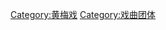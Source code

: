 {{Catnav|頁面分類|人文學科|艺术|表演藝術|戏剧|黄梅戏}}
{{Catnav|頁面分類|人文學科|艺术|藝術團體|黄梅戏}}
{{Catnav|頁面分類|人文學科|艺术|文学|戏剧|黄梅戏}}
{{Catnav|頁面分類|人文學科|文学|文學體裁|戏剧|黄梅戏}}


[[Category:黄梅戏|Category:黄梅戏]]
[[Category:戏曲团体|Category:戏曲团体]]